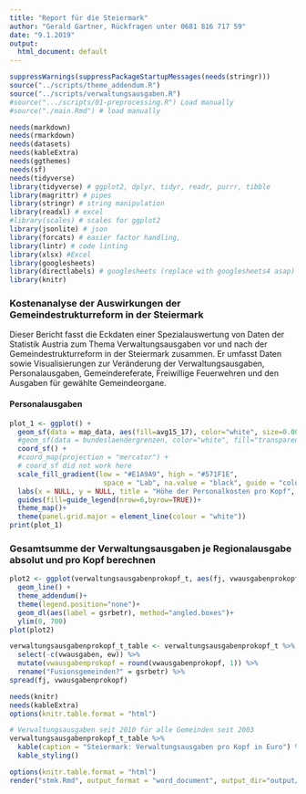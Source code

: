 ```yaml
---
title: "Report für die Steiermark"
author: "Gerald Gartner, Rückfragen unter 0681 816 717 59"
date: "9.1.2019"
output:
  html_document: default
---
```


``` r
suppressWarnings(suppressPackageStartupMessages(needs(stringr)))
source("../scripts/theme_addendum.R")
source("../scripts/verwaltungsausgaben.R")
#source(".../scripts/01-preprocessing.R") Load manually
#source("./main.Rmd") # load manually

needs(markdown)
needs(rmarkdown)
needs(datasets)
needs(kableExtra)
needs(ggthemes)
needs(sf)
needs(tidyverse)
library(tidyverse) # ggplot2, dplyr, tidyr, readr, purrr, tibble
library(magrittr) # pipes
library(stringr) # string manipulation
library(readxl) # excel
#library(scales) # scales for ggplot2
library(jsonlite) # json
library(forcats) # easier factor handling,
library(lintr) # code linting
library(xlsx) #Excel
library(googlesheets) 
library(directlabels) # googlesheets (replace with googlesheets4 asap)
library(knitr)

```

### Kostenanalyse der Auswirkungen der Gemeindestrukturreform in der Steiermark

Dieser Bericht fasst die Eckdaten einer Spezialauswertung von Daten der Statistik Austria zum Thema Verwaltungsausgaben vor und nach der Gemeindestrukturreform in der Steiermark zusammen. Er umfasst Daten sowie Visualisierungen zur Veränderung der Verwaltungsausgaben, Personalausgaben, Gemeindereferate, Freiwillige Feuerwehren und den Ausgaben für gewählte Gemeindeorgane.  

#### Personalausgaben
```r
plot_1 <- ggplot() +
  geom_sf(data = map_data, aes(fill=avg15_17), color="white", size=0.001) +
  #geom_sf(data = bundeslaendergrenzen, color="white", fill="transparent", size=0.1) +
  coord_sf() +
  #coord_map(projection = "mercator") +
  # coord_sf did not work here
  scale_fill_gradient(low = "#E1A9A9", high = "#571F1E", 
                       space = "Lab", na.value = "black", guide = "colourbar") +
  labs(x = NULL, y = NULL, title = "Höhe der Personalkosten pro Kopf", caption = "Quelle: Statistik Austria, BEV.") +
  guides(fill=guide_legend(nrow=6,byrow=TRUE))+
  theme_map()+
  theme(panel.grid.major = element_line(colour = "white"))
print(plot_1)
```

### Gesamtsumme der Verwaltungsausgaben je Regionalausgabe absolut und pro Kopf berechnen
```r
plot2 <- ggplot(verwaltungsausgabenprokopf_t, aes(fj, vwausgabenprokopf, color = gsrbetr)) +
  geom_line() +
  theme_addendum()+
  theme(legend.position="none")+
  geom_dl(aes(label = gsrbetr), method="angled.boxes")+
  ylim(0, 700)
plot(plot2)

verwaltungsausgabenprokopf_t_table <- verwaltungsausgabenprokopf_t %>%
  select(-c(vwausgaben, ew)) %>%
  mutate(vwausgabenprokopf = round(vwausgabenprokopf, 1)) %>%
  rename("Fusionsgemeinden?" = gsrbetr) %>%
spread(fj, vwausgabenprokopf)

needs(knitr)
needs(kableExtra)
options(knitr.table.format = "html")

# Verwaltungsausgaben seit 2010 für alle Gemeinden seit 2003 
verwaltungsausgabenprokopf_t_table %>% 
  kable(caption = "Steiermark: Verwaltungsausgaben pro Kopf in Euro") %>%
  kable_styling()


```



```r
options(knitr.table.format = "html")
render("stmk.Rmd", output_format = "word_document", output_dir="output/generated")

```
